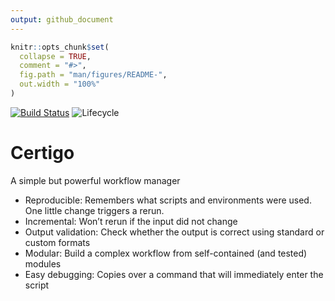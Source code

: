 ```yaml
---
output: github_document
---
```


<!-- README.md is generated from README.Rmd. Please edit that file -->

```r
knitr::opts_chunk$set(
  collapse = TRUE,
  comment = "#>",
  fig.path = "man/figures/README-",
  out.width = "100%"
)
```

[![Build
Status](https://api.travis-ci.org/komparo/certigo.svg)](https://travis-ci.org/komparo/certigo)
![Lifecycle](https://img.shields.io/badge/lifecycle-experimental-orange.svg)

# Certigo

A simple but powerful workflow manager

- Reproducible: Remembers what scripts and environments were used. One little change triggers a rerun.
- Incremental: Won't rerun if the input did not change
- Output validation: Check whether the output is correct using standard or custom formats
- Modular: Build a complex workflow from self-contained (and tested) modules
- Easy debugging: Copies over a command that will immediately enter the script
